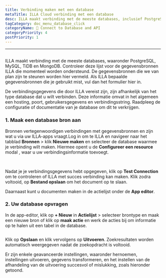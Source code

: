 ```yaml
---
title: Verbinding maken met een database
metaTitle: ILLA Cloud verbinding met een database
desc: ILLA maakt verbinding met de meeste databases, inclusief PostgreSQL, MySQL, TiDB en MongoDB
tagCategory: doc_menu_database_click
categoryName: 📲 Connect to Database and API
categoryPriority: 4
postPriority: 1
---
```


* * *

## <Heading hidden>Verbinding maken met een database</Heading>

ILLA maakt verbinding met de meeste databases, waaronder PostgreSQL, MySQL, TiDB en MongoDB. Controleer deze lijst voor de gegevensbronnen ILLA die momenteel worden ondersteund. De gegevensbronnen die we van plan zijn te steunen worden hier vermeld. Als ILLA bepaalde gegevensbronnen die je gebruikt mist, vul dan het formulier hier in.

De verbindingsgegevens die door ILLA vereist zijn, zijn afhankelijk van het type database dat u wilt verbinden. Deze informatie omvat in het algemeen een hosting, poort, gebruikersgegevens en verbindingsstring. Raadpleeg de configuratie of documentatie van je database om dit te verkrijgen.

### 1.  Maak een database bron aan

Bronnen vertegenwoordigen verbindingen met gegevensbronnen en zijn wat u via uw ILLA-apps vraagt.Log in om te ILLA en navigeer naar het tabblad **Bronnen** > klik **Nieuwe maken** en selecteer de database waarmee je verbinding wilt maken. Hiermee opent u de **Configureer een resource** modal , waar u uw verbindingsinformatie toevoegt.

<img
  src='https://cdn.illacloud.com/official-website/img/docs/connect/connect-database/resources.png'
  alt=""
/>
<img
  src='https://cdn.illacloud.com/official-website/img/docs/connect/connect-database/config.png'
  alt=""
/>

Nadat je je verbindingsgegevens hebt opgegeven, klik op **Test Connection** om te controleren of ILLA met succes verbinding kan maken. Klik zodra voltooid, op **Bestand opslaan** om het document op te slaan.

Daarnaast kunt u documenten maken in de actielijst onder de **App editor**.

### 2.  Uw database opvragen

In de app-editor, klik op **+ Nieuw** in **Actielijst** > selecteer brontype en maak een nieuwe bron of klik op **maak actie** en werk de acties bij om informatie op te halen uit een tabel in de database.

<img
  src='https://cdn.illacloud.com/official-website/img/docs/connect/connect-database/action.png'
  alt=""
/>

Klik op **Opslaan** en klik vervolgens op **Uitvoeren**. Zoekresultaten worden automatisch weergegeven nadat de zoekopdracht is voltooid.

Er zijn enkele geavanceerde instellingen, waaronder hernoemen, instellingen uitvoeren, gegevens transformeren, en het instellen van de afhandeling van de uitvoering succesvol of mislukking, zoals hieronder getoond.

<img
  src='https://cdn.illacloud.com/official-website/img/docs/connect/connect-database/run.png'
  alt=""
/>
